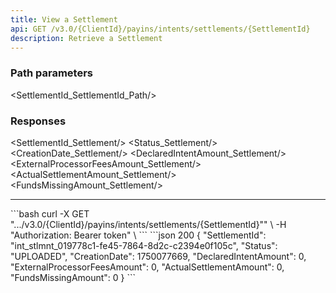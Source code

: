 ```yaml
---
title: View a Settlement
api: GET /v3.0/{ClientId}/payins/intents/settlements/{SettlementId} 
description: Retrieve a Settlement
---
```




### Path parameters

<SettlementId_SettlementId_Path/>

### Responses

<AccordionGroup>
<Accordion title="200 - OK" defaultOpen>

<SettlementId_Settlement/>
<Status_Settlement/>
<CreationDate_Settlement/>
<DeclaredIntentAmount_Settlement/>
<ExternalProcessorFeesAmount_Settlement/>
<ActualSettlementAmount_Settlement/>
<FundsMissingAmount_Settlement/>

</Accordion>
</AccordionGroup>

---

<AccordionGroup>
</AccordionGroup>

<RequestExample>
```bash
curl -X GET ".../v3.0/{ClientId}/payins/intents/settlements/{SettlementId}"" \
-H "Authorization: Bearer token" \
```
</RequestExample>

<ResponseExample>
```json 200
{
    "SettlementId": "int_stlmnt_019778c1-fe45-7864-8d2c-c2394e0f105c",
    "Status": "UPLOADED",
    "CreationDate": 1750077669,
    "DeclaredIntentAmount": 0,
    "ExternalProcessorFeesAmount": 0,
    "ActualSettlementAmount": 0,
    "FundsMissingAmount": 0
}
```
</ResponseExample>